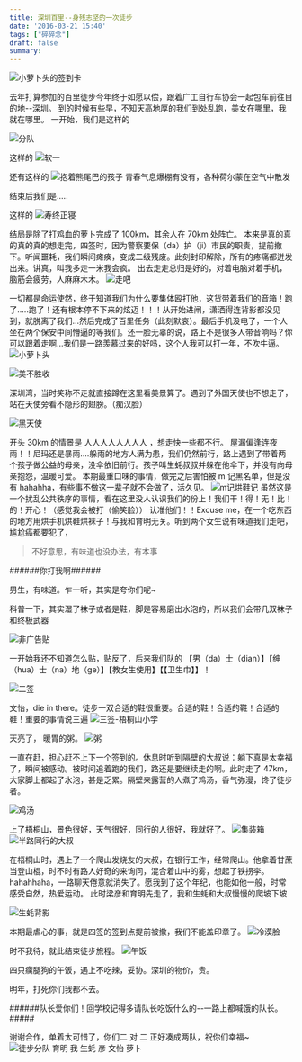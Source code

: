 ```yaml
---
title: 深圳百里--身残志坚的一次徒步
date: '2016-03-21 15:40'
tags: ["碎碎念"]
draft: false
summary: 
---
```

![小萝卜头的签到卡](https://images.scar.site/20220223003738.png)

去年打算参加的百里徒步今年终于如愿以偿，跟着广工自行车协会一起包车前往目的地--深圳。
到的时候有些早，不知天高地厚的我们到处乱跑，美女在哪里，我就在哪里。
一开始，我们是这样的

![分队](https://images.scar.site/20220223003822.png)

这样的
![软一](https://images.scar.site/20220223003953.png)

还有这样的
![抱着熊尾巴的孩子](https://images.scar.site/20220223003837.png)
青春气息爆棚有没有，各种荷尔蒙在空气中散发

结束后我们是.....

这样的
![寿终正寝](https://images.scar.site/20220223004027.png)

结局是除了打鸡血的萝卜完成了 100km，其余人在 70km 处阵亡。
本来是真的真的真的真的想走完，四签时，因为警察要保（da）护（ji）市民的职责，提前撤下。听闻噩耗，我们瞬间瘫痪，变成二级残废。此刻封印解除，所有的疼痛都迸发出来。讲真，叫我多走一米我会疯。
出去走走总归是好的，对着电脑对着手机，脑筋会疲劳，人麻麻木木。
![走吧](https://images.scar.site/20220223004037.png)

一切都是命运使然，终于知道我们为什么要集体殴打他，这货带着我们的音箱！跑了.....跑了！还有根本停不下来的炫迈！！！从开始进闸，潇洒得连背影都没见到，就脱离了我们...然后完成了百里任务（此刻默哀）。最后手机没电了，一个人坐在两个保安中间懵逼的等我们。还一脸无辜的说，路上不是很多人带音响吗？你可以跟着走啊...我们是一路羡慕过来的好吗，这个人我可以打一年，不吹牛逼。
![小萝卜头](https://images.scar.site/20220223004053.png)

![美不胜收](https://images.scar.site/20220223004128.png)

深圳湾，当时笑称不走就直接蹲在这里看美景算了。遇到了外国天使也不想走了，站在天使旁看不隐形的翅膀。（痴汉脸）

![黑天使](https://images.scar.site/20220223004115.png)

开头 30km 的情景是 人人人人人人人人 ，想走快一些都不行。
屋漏偏逢连夜雨！！尼玛还是暴雨....躲雨的地方人满为患，我们仍然前行，路上遇到了带着两个孩子做公益的母亲，没伞依旧前行。孩子叫生蚝叔叔并躲在他伞下，并没有向母亲抱怨，温暖可爱。
本期最重口味的事情，做完之后害怕被 m 记黑名单，但是没有 hahahha，有些事不做这一辈子就不会做了，活久见。
![m记烘鞋记](https://images.scar.site/20220223004216.png)
虽然这是一个扰乱公共秩序的事情，看在这里没人认识我们的份上！我们干！得！无！比！的！开心！（感觉我会被打（偷笑脸））
认准他们！！Excuse me，在一个吃东西的地方用烘手机烘鞋烘袜子！与我和育明无关。听到两个女生说有味道我们走吧，尴尬癌都要犯了，

> 不好意思，有味道也没办法，有本事

######你打我啊######

男生，有味道。乍一听，其实是夸你们呢~

科普一下，其实湿了袜子或者是鞋，脚是容易磨出水泡的，所以我们会带几双袜子和终极武器

![非广告贴](https://images.scar.site/20220223004310.png)

一开始我还不知道怎么贴，贴反了，后来我们队的 【男（da）士（dian）】【绅（hua）士（na）地（ge）】【教女生使用】【【卫生巾】】！

![二签](https://images.scar.site/20220223004346.png)

文怡，die in there。徒步一双合适的鞋很重要。合适的鞋！合适的鞋！合适的鞋！重要的事情说三遍
![三签-梧桐山小学](https://images.scar.site/20220223004417.png)

天亮了， 暖胃的粥。
![粥](https://images.scar.site/20220223004623.png)

一直在赶，担心赶不上下一个签到的。休息时听到隔壁的大叔说：躺下真是太幸福了，瞬间被感动。被时间追着跑的我们，路还是要继续走的啊。此时走了 47km，大家脚上都起了水泡，甚是乏累。隔壁来露营的人煮了鸡汤，香气弥漫，馋了徒步者。

![鸡汤](https://images.scar.site/20220223004642.png)

上了梧桐山，景色很好，天气很好，同行的人很好，我就好了。
![集装箱](https://images.scar.site/20220223004701.png)
![半路同行的大叔](https://images.scar.site/20220223004716.png)

在梧桐山时，遇上了一个爬山发烧友的大叔，在银行工作，经常爬山。他拿着甘蔗当登山棍，时不时有路人好奇的来询问，混合着山中的雾，想起了铁拐李。hahahhaha，一路聊天倦意就消失了。愿我到了这个年纪，也能如他一般，时常感受自然，热爱运动。
此时梁彦和育明先走了，我和生蚝和大叔慢慢的爬坡下坡

![生蚝背影](https://images.scar.site/20220223004732.png)

本期最虐心的事，就是四签的签到点提前被撤，我们不能盖印章了。
![冷漠脸](https://images.scar.site/20220223004802.png)

时不我待，就此结束徒步旅程。
![午饭](https://images.scar.site/20220223004812.png)

四只瘸腿狗的午饭，遇上不吃辣，妥协。深圳的物价，贵。

明年，打死你们我都不去。

######队长爱你们！回学校记得多请队长吃饭什么的--一路上都喊饿的队长。#####

谢谢合作，单着太可惜了，你们二 对 二 正好凑成两队，祝你们幸福~
![徒步分队 育明 我 生蚝 彦 文怡 萝卜](https://images.scar.site/20220223004826.png)
